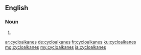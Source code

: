 ==English==

===Noun===
{{head|en|noun plural form}}

# {{plural of|cycloalkane|lang=en}}

[[ar:cycloalkanes]]
[[de:cycloalkanes]]
[[fr:cycloalkanes]]
[[ku:cycloalkanes]]
[[mg:cycloalkanes]]
[[my:cycloalkanes]]
[[ja:cycloalkanes]]